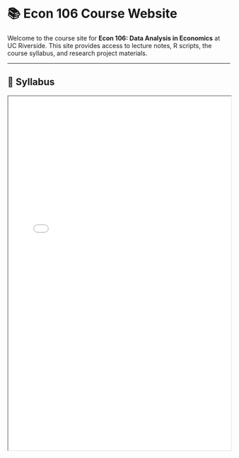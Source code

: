 # 📚 Econ 106 Course Website

Welcome to the course site for **Econ 106: Data Analysis in Economics** at UC Riverside. This site provides access to lecture notes, R scripts, the course syllabus, and research project materials.

---

## 📄 Syllabus

<iframe src="Econ 106 Syllabus  Fall 2024.pdf" width="100%" height="800px"></iframe>
